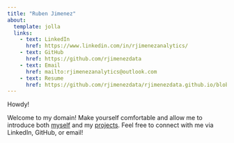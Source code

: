 ```yaml
---
title: "Ruben Jimenez"
about:
  template: jolla
  links:
    - text: LinkedIn
      href: https://www.linkedin.com/in/rjimenezanalytics/
    - text: GitHub
      href: https://github.com/rjimenezdata
    - text: Email
      href: mailto:rjimenezanalytics@outlook.com
    - text: Resume
      href: https://github.com/rjimenezdata/rjimenezdata.github.io/blob/2b2efb7e5a7f3157e9c703e006e9c2cdaff512a7/Spring23Resume.pdf
---
```


Howdy!

Welcome to my domain! Make yourself comfortable and allow me to introduce both [myself](about.qmd) and my [projects](projects.qmd). Feel free to connect with me via LinkedIn, GitHub, or email!